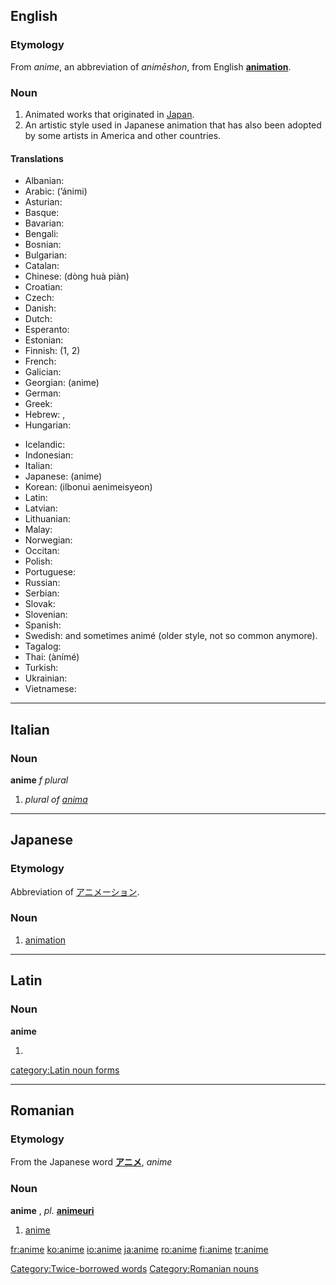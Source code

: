 {{see|animé}}
==English==

===Etymology===
From {{Ja.}} {{JAchar|[[アニメ]]}} ''anime'', an abbreviation of {{JAchar|[[アニメーション]]}} ''animēshon'', from English '''[[animation]]'''.

===Noun===
{{en-noun|pl=anime|pl2=animes}}

# Animated works that originated in [[Japan]].
# An artistic style used in Japanese animation that has also been adopted by some artists in America and other countries.

====Translations====
{{trans-top|Animated works that originated in Japan}}
*Albanian: {{t|sq|anime}}
*Arabic: {{t|ar|أنمي}} (’ánimi) {{m}}
*Asturian: {{t|ast|anime}}
*Basque: {{t|eu|anime}}
*Bavarian: {{t|bar|anime}}
*Bengali: {{t|bn|অ্যানিমে}}
*Bosnian: {{t|bs|anime}}
*Bulgarian: {{t|bg|аниме}}
*Catalan: {{t|ca|anime}}
*Chinese: {{t|zh|日本动画}} (dòng huà piàn)
*Croatian: {{t|hr|anime}}
*Czech: {{t|cs|anime}}
*Danish: {{t|da|anime}}
*Dutch: {{t|nl|anime}}
*Esperanto: {{t|eo|animeo}}
*Estonian: {{t|et|anime}}
*Finnish: {{t|fi|anime}} (1, 2)
*French: {{t|fr|animé}}
*Galician: {{t|gl|anime}}
*Georgian: {{t|ka|ანიმე}} (anime)
*German: {{t|de|anime}}
*Greek: {{t|el|anime}}
*Hebrew: {{t|he|אנימציה יפנית}}, {{t|he|אנימה}}
*Hungarian: {{t|hu|anime}}
{{trans-mid}}
*Icelandic: {{t|is|anime}}
*Indonesian: {{t|id|anime}}
*Italian: {{t|it|anime}}
*Japanese: {{t|ja|アニメ}} (anime)
*Korean: {{t|ko|일본의 애니메이션}} (ilbonui aenimeisyeon)
*Latin: {{t|la|anime}}
*Latvian: {{t|lv|anime}}
*Lithuanian: {{t|lt|anime}}
*Malay: {{t|ms|anime}}
*Norwegian: {{t|no|anime}}
*Occitan: {{t|oc|anime}}
*Polish: {{t|pl|anime}}
*Portuguese: {{t|pt|anime}}
*Russian: {{t|ru|аниме}} {{n}}
*Serbian: {{t|sr|аниме}}
*Slovak: {{t|sk|anime}}
*Slovenian: {{t|sl|anime}}
*Spanish: {{t|es|anime}}
*Swedish: {{t|sv|anime}} {{c}} and sometimes animé (older style, not so common anymore).
*Tagalog: {{t|tl|anime}}
*Thai: {{t|th|อะนิเมะ}} (ànímé)
*Turkish: {{t|tr|anime}}
*Ukrainian: {{t|uk|aніме}}
*Vietnamese: {{t|vi|anime}}
{{trans-bottom}}

[[Category:Twice-borrowed words]]

----

==Italian==

===Noun===
'''anime''' ''f plural''

# ''plural of [[anima]]''

----

==Japanese==

===Etymology===
Abbreviation of [[アニメーション]].

===Noun===
{{ja-noun|r|kata=アニメ|hidx=あにめ}}

# [[animation]]

----

==Latin==
===Noun===
'''anime''' {{m}}
# {{inflection of|animus#Latin|animus|voc|s}}

[[category:Latin noun forms]]

----

==Romanian==

===Etymology===
From the Japanese word '''[[アニメ]]''', ''anime''

===Noun===
'''anime''' {{n}}, ''pl.'' '''[[animeuri]]'''

# [[#english|anime]]

[[Category:Romanian nouns]]

[[fr:anime]]
[[ko:anime]]
[[io:anime]]
[[ja:anime]]
[[ro:anime]]
[[fi:anime]]
[[tr:anime]]